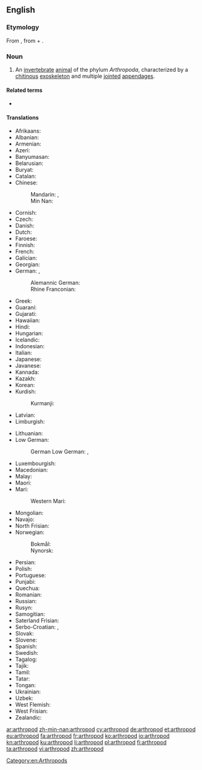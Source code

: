 ==English==
{{wikipedia}}

===Etymology===
{{PIE root|en|h₂er|ped}}
From {{etyl|la|en}} {{m|la|arthropoda}}, from {{etyl|grc|en}} {{m|grc|ἄρθρον||joint|sc=polytonic}} + {{m|grc|πούς||foot|sc=polytonic}}.

===Noun===
{{en-noun|s|arthropodae}}

# An [[invertebrate]] [[animal]] of the phylum ''Arthropoda'', characterized by a [[chitin]]ous [[exoskeleton]] and multiple [[joint]]ed [[appendage]]s.

====Related terms====
* {{l|en|arthropodean}}

====Translations====
{{trans-top|animal of Arthropoda}}
* Afrikaans: {{t|af|geleedpotiges}}
* Albanian: {{t|sq|këmbënyjorët}}
* Armenian: {{t|hy|հոդվածոտանի|sc=Armn}}
* Azeri: {{t+|az|buğumayaqlılar}}
* Banyumasan: {{t|map-bms|kéwan mawa ros-ros}}
* Belarusian: {{t|be|членістаногія|sc=Cyrl}}
* Buryat: {{t|bua|үетэ хүлтэн}}
* Catalan: {{t|ca|artròpode|m}}
* Chinese:
*: Mandarin: {{t+|cmn|節肢動物|sc=Hani}}, {{t+|cmn|节肢动物|tr=jiézhī dòngwù|sc=Hani}}
*: Min Nan: {{t|nan|節足動物|tr=chat-kha tōng-bu̍t|sc=Hani}}
* Cornish: {{t|kw|melldrosek}}
* Czech: {{t|cs|členovec|m}}
* Danish: {{t+|da|leddyr|n}}
* Dutch: {{t+|nl|geleedpotige}}
* Faroese: {{t|fo|liðadýr|n}}
* Finnish: {{t+|fi|niveljalkainen}}
* French: {{t+|fr|arthropode|m}}
* Galician: {{t+|gl|artrópodo|m}}
* Georgian: {{t|ka|ფეხსახსრიანები|sc=Geor}}
* German: {{t+|de|Gliederfüßer|m}}, {{t|de|Gliederfüßler|m}}
*: Alemannic German: {{t|gsw|Gliiderfüesser}}
*: Rhine Franconian: {{t|gmw-rfr|Gliederfüßer}} {{qualifier|Palatine}}
* Greek: {{t+|el|αρθρόποδο|n}}
* Guaraní: {{t|gn|mymba ipy apytimby}}
* Gujarati: {{t|gu|સંધિપાદ|tr=sandhipād|sc=Gujr}}
* Hawaiian: {{t|haw|wāwaeʻami}}
* Hindi: {{t|hi|संधिपाद|tr=sandhipād|sc=Deva}}
* Hungarian: {{t+|hu|ízeltlábúak}}
* Icelandic: {{t+|is|liðdýr|n}}
* Indonesian: {{t|id|hewan berbuku-buku}}
* Italian: {{t|it|artropodo|m}}
* Japanese: {{t+|ja|節足動物|tr=せっそくどうぶつ, sessoku dōbutsu}}
* Javanese: {{t|jv|kéwan mawa ros-rosan}}
* Kannada: {{t+|kn|ಸಂಧಿಪದಿ|sc=Knda}}
* Kazakh: {{t|kk|буынаяқтылар|sc=Cyrl}}
* Korean: {{t|ko|절지동물|sc=Kore}}
* Kurdish:
*: Kurmanji: {{t|kmr|girêçikpê}}
* Latvian: {{t|lv|posmkāji}}
* Limburgish: {{t|li|gelidpoetege}}
{{trans-mid}}
* Lithuanian: {{t|lt|nariuotakojai}}
* Low German:
*: German Low German: {{t|nds-de|Liddfööt}}, {{t|nds-de|Liddpoten}}
* Luxembourgish: {{t|lb|glidderféisser}}
* Macedonian: {{t|mk|членконоги|sc=Cyrl}}
* Malay: {{t|ms|artropod}}
* Maori: {{t|mi|angawaho}}
* Mari:
*: Western Mari: {{t|mrj|шукы яланвлӓн}}
* Mongolian: {{t|mn|үет хөлтөн|sc=Cyrl}}
* Navajo: {{t|nv|chʼosh bijáád dahólónígíí}}
* North Frisian: {{t|frr|laspuateten}}
* Norwegian: {{t|no|leddyr}}
*: Bokmål: {{t|nb|leddyr}}
*: Nynorsk: {{t|nn|leddyr}}
* Persian: {{t+|fa|بندپایان|tr=bandpâyân}}
* Polish: {{t+|pl|stawonóg|m}}
* Portuguese: {{t+|pt|artrópode|m}}
* Punjabi: {{t|pa|ਸੰਧਿਪਾਦ|tr=sandhipād|sc=Guru}}
* Quechua: {{t|qu|sillwichaki}}
* Romanian: {{t+|ro|artropod|n}}
* Russian: {{t+|ru|членистоно́гое|n}}
* Rusyn: {{t|rue|членистоногы}}
* Samogitian: {{t|sgs|narioutakuojē}}
* Saterland Frisian: {{t|stq|lidefäite}}
* Serbo-Croatian: {{t+|sh|člankonošci}}, {{t|sh|зглавкари}}
* Slovak: {{t|sk|článkonožce|m-p}}
* Slovene: {{t|sl|členonožci}}
* Spanish: {{t+|es|artrópodo|m}}
* Swedish: {{t+|sv|leddjur|n}}
* Tagalog: {{t|tl|ugnaypaa}}
* Tajik: {{t|tg|бандпоён|sc=Cyrl}}
* Tamil: {{t+|ta|கணுக்காலி|sc=Taml}}
* Tatar: {{t|tt|буынтыкаяклылар|sc=Cyrl}}
* Tongan: {{t|to|veʻehokohoko}}
* Ukrainian: {{t|uk|членистоно́ге|n|sc=Cyrl}}
* Uzbek: {{t+|uz|boʻgʻimoyoqlilar}}
* West Flemish: {{t|vls|geleedpôtign}}
* West Frisian: {{t|fy|lidpoatigen}}
* Zealandic: {{t|zea|heleedpoôtihen}}
{{trans-bottom}}

[[Category:en:Arthropods]]

[[ar:arthropod]]
[[zh-min-nan:arthropod]]
[[cy:arthropod]]
[[de:arthropod]]
[[et:arthropod]]
[[eu:arthropod]]
[[fa:arthropod]]
[[fr:arthropod]]
[[ko:arthropod]]
[[io:arthropod]]
[[kn:arthropod]]
[[ku:arthropod]]
[[li:arthropod]]
[[pl:arthropod]]
[[fi:arthropod]]
[[ta:arthropod]]
[[vi:arthropod]]
[[zh:arthropod]]
